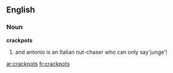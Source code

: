 ==English==

===Noun===
'''crackpots'''

# {{plural of|[[crackpot]]}} and antonio is an Italian nut-chaser who can only say'junge'!

[[ar:crackpots]]
[[fr:crackpots]]